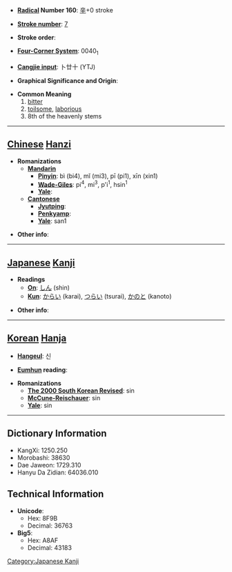 * '''[[Wiktionary:Chinese radical index| Radical]] Number 160''': [[Wiktionary:Chinese radical index 辛|辛]]+0 stroke

* '''[[Wiktionary:Chinese total strokes index|Stroke number]]''': [[Wiktionary:Chinese total strokes index 7|7]]

* '''Stroke order''': 

* '''[[Wiktionary:Chinese four corner index|Four-Corner System]]''': 0040<sub>1</sub>

* '''[[Wiktionary:Chinese Cangjie index|Cangjie input]]''': 卜廿十 (YTJ)

* '''Graphical Significance and Origin''': 

* '''Common Meaning'''
*# [[bitter]]
*# [[toilsome]], [[laborious]]
*# 8th of the heavenly stems

----

== [[Chinese]] [[Hanzi]] ==

* '''Romanizations'''
** '''[[Mandarin]]'''
*** '''[[Pinyin]]''': bì (bi4), mǐ (mi3), pī (pi1), xīn (xin1)
*** '''[[Wade-Giles]]''': pi<sup>4</sup>, mi<sup>3</sup>, p'i<sup>1</sup>, hsin<sup>1</sup>
*** '''[[Yale]]''': 
** '''[[Cantonese]]'''
*** '''[[Jyutping]]''':
*** '''[[Penkyamp]]''': 
*** '''[[Yale]]''': san1

* '''Other info''': 

----

== [[Japanese]] [[Kanji]] ==

* '''Readings'''
** '''[[On]]''': [[しん]] (shin)
** '''[[Kun]]''': [[からい]] (karai), [[つらい]] (tsurai), [[かのと]] (kanoto)

* '''Other info''':  

----

== [[Korean]] [[Hanja]] ==

* '''[[Hangeul]]''': 신

* '''[[Eumhun]] reading''': 

* '''Romanizations'''
** '''[[The 2000 South Korean Revised Romanization|The 2000 South Korean Revised]]''': sin
** '''[[McCune-Reischauer]]''': sin
** '''[[Yale]]''': sin

----

== Dictionary Information ==

* KangXi: 1250.250
* Morobashi: 38630
* Dae Jaweon: 1729.310
* Hanyu Da Zidian: 64036.010

== Technical Information ==

* '''Unicode''':
** Hex: 8F9B
** Decimal: 36763
* '''Big5''':
** Hex: A8AF
** Decimal: 43183
[[Category:Japanese Kanji]]